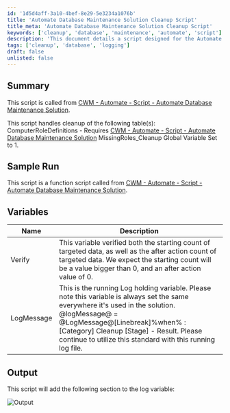 ```yaml
---
id: '1d5d4aff-3a10-4bef-8e29-5e3234a1076b'
title: 'Automate Database Maintenance Solution Cleanup Script'
title_meta: 'Automate Database Maintenance Solution Cleanup Script'
keywords: ['cleanup', 'database', 'maintenance', 'automate', 'script']
description: 'This document details a script designed for the Automate Database Maintenance Solution, focusing on the cleanup of specific database tables, particularly ComputerRoleDefinitions. It includes information on variable usage, expected outcomes, and logging procedures.'
tags: ['cleanup', 'database', 'logging']
draft: false
unlisted: false
---
```

## Summary

This script is called from [CWM - Automate - Script - Automate Database Maintenance Solution](https://proval.itglue.com/DOC-5078775-11637293). 

This script handles cleanup of the following table(s):  
ComputerRoleDefinitions - Requires [CWM - Automate - Script - Automate Database Maintenance Solution](https://proval.itglue.com/DOC-5078775-11637293) MissingRoles_Cleanup Global Variable Set to 1.

## Sample Run

This script is a function script called from [CWM - Automate - Script - Automate Database Maintenance Solution](https://proval.itglue.com/DOC-5078775-11637293).

## Variables

| Name         | Description                                                                                                                                                      |
|--------------|------------------------------------------------------------------------------------------------------------------------------------------------------------------|
| Verify       | This variable verified both the starting count of targeted data, as well as the after action count of targeted data. We expect the starting count will be a value bigger than 0, and an after action value of 0. |
| LogMessage   | This is the running Log holding variable. Please note this variable is always set the same everywhere it's used in the solution. @logMessage@ = @LogMessage@[Linebreak]%when% : [Category] Cleanup [Stage] - Result. Please continue to utilize this standard with this running log file. |

## Output

This script will add the following section to the log variable:

![Output](../../../static/img/Automate-Database-Maintenance---Roles/image_1.png)











